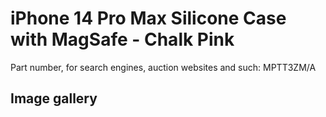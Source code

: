 # iPhone 14 Pro Max Silicone Case with MagSafe - Chalk Pink

Part number, for search engines, auction websites and such: MPTT3ZM/A

## Image gallery

<div style={{ width: "768px" }}>
  <GalleryComponent
    images={[
      {
        original: "/everysource/MPTT3",
        thumbnail: "/everypreview/MPTT3",
      },
      {
        original: "/everysource/MPTT3_AV1",
        thumbnail: "/everypreview/MPTT3_AV1",
      },
      {
        original: "/everysource/MPTT3_AV2",
        thumbnail: "/everypreview/MPTT3_AV2",
      },
      {
        original: "/everysource/MPTT3_AV3",
        thumbnail: "/everypreview/MPTT3_AV3",
      }
    ]}
  />
</div>
